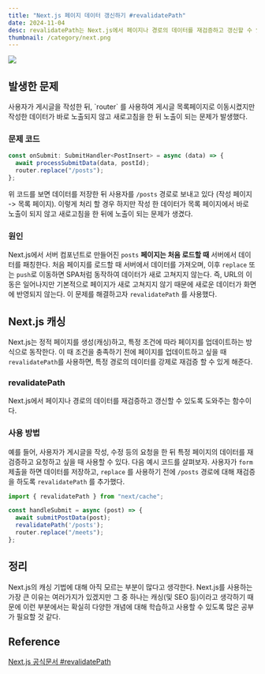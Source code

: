```yaml
---
title: "Next.js 페이지 데이터 갱신하기 #revalidatePath"
date: 2024-11-04
desc: revalidatePath는 Next.js에서 페이지나 경로의 데이터를 재검증하고 갱신할 수 있도록 도와주는 함수이다.
thumbnail: /category/next.png
---
```


![](/category/next.png)


## 발생한 문제

<Callout type="danger">
사용자가 게시글을 작성한 뒤, `router` 를 사용하여 게시글 목록페이지로 이동시켰지만 작성한 데이터가 바로 노출되지 않고 새로고침을 한 뒤 노출이 되는 문제가 발생했다.
</Callout>

### 문제 코드

```ts {3}
const onSubmit: SubmitHandler<PostInsert> = async (data) => {
  await processSubmitData(data, postId);
  router.replace("/posts");
};
```

위 코드를 보면 데이터를 저장한 뒤 사용자를 `/posts` 경로로 보내고 있다 (작성 페이지 -> 목록 페이지). 이렇게 처리 할 경우 하지만 작성 한 데이터가 목록 페이지에서 바로 노출이 되지 않고 새로고침을 한 뒤에 노출이 되는 문제가 생겼다. 


### 원인

Next.js에서 서버 컴포넌트로 만들어진 `posts` **페이지는 처음 로드할 때** 서버에서 데이터를 패칭한다. 처음 페이지를 로드할 때 서버에서 데이터를 가져오며, 이후 `replace` 또는 `push`로 이동하면 SPA처럼 동작하여 데이터가 새로 고쳐지지 않는다. 즉, URL의 이동은 일어나지만 기본적으로 페이지가 새로 고쳐지지 않기 때문에 새로운 데이터가 화면에 반영되지 않는다. 이 문제를 해결하고자 `revalidatePath` 를 사용했다.


## Next.js 캐싱

Next.js는 정적 페이지를 생성(캐싱)하고, 특정 조건에 따라 페이지를 업데이트하는 방식으로 동작한다. 이 때 조건을 충족하기 전에 페이지를 업데이트하고 싶을 때 `revalidatePath`를 사용하면, 특정 경로의 데이터를 강제로 재검증 할 수 있게 해준다.

### revalidatePath

<Callout type="info">
Next.js에서 페이지나 경로의 데이터를 재검증하고 갱신할 수 있도록 도와주는 함수이다. 
</Callout>


### 사용 방법

예를 들어, 사용자가 게시글을 작성, 수정 등의 요청을 한 뒤 특정 페이지의 데이터를 재검증하고 요청하고 싶을 때 사용할 수 있다. 다음 예시 코드를 살펴보자. 사용자가 `form` 제출을 하면 데이터를 저장하고, `replace` 를 사용하기 전에 `/posts` 경로에 대해 재검증을 하도록 `revalidatePath` 를 추가했다.

```js {5}
import { revalidatePath } from "next/cache";

const handleSubmit = async (post) => {
  await submitPostData(post);
  revalidatePath('/posts'); 
  router.replace("/meets");
};
```


## 정리

Next.js의 캐싱 기법에 대해 아직 모르는 부분이 많다고 생각한다. Next.js를 사용하는 가장 큰 이유는 여러가지가 있겠지만 그 중 하나는 캐싱(및 SEO 등)이라고 생각하기 때문에 이런 부분에서는 확실히 다양한 개념에 대해 학습하고 사용할 수 있도록 많은 공부가 필요할 것 같다.

## Reference
[Next.js 공식문서 #revalidatePath](https://nextjs.org/docs/app/api-reference/functions/revalidatePath)
